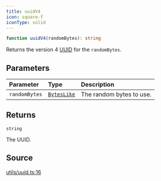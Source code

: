 ```yaml
---
title: uuidV4
icon: square-f
iconType: solid
---
```


```ts
function uuidV4(randomBytes): string
```

Returns the version 4 [UUID](https://www.ietf.org/rfc/rfc4122.txt) for the `randomBytes`.

## Parameters

| Parameter | Type | Description |
| :------ | :------ | :------ |
| `randomBytes` | [`BytesLike`](/sdk/content/type-aliases/BytesLike) | The random bytes to use. |

## Returns

`string`

The UUID.

## Source

[utils/uuid.ts:16](https://github.com/dominant-strategies/quais.js/blob/ec36c527e0c48b8636096bd53c4af25f72470629/src/utils/uuid.ts#L16)
